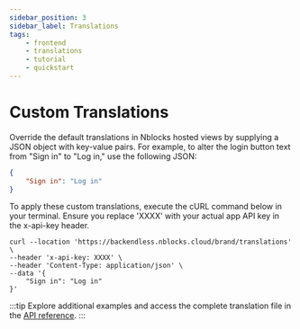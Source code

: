 ```yaml
---
sidebar_position: 3
sidebar_label: Translations
tags:
    - frontend
    - translations
    - tutorial
    - quickstart
---
```



# Custom Translations
Override the default translations in Nblocks hosted views by supplying a JSON object with key-value pairs. For example, to alter the login button text from "Sign in" to "Log in," use the following JSON:

```json
{
    "Sign in": "Log in"
}
```
To apply these custom translations, execute the cURL command below in your terminal. Ensure you replace 'XXXX' with your actual app API key in the x-api-key header.

```shell
curl --location 'https://backendless.nblocks.cloud/brand/translations' \
--header 'x-api-key: XXXX' \
--header 'Content-Type: application/json' \
--data '{
    "Sign in": "Log in"
}'
```

:::tip
Explore additional examples and access the complete translation file in the [API reference](https://nebulr-group.github.io/nblocks-api-docs/#set-custom-translations).
:::